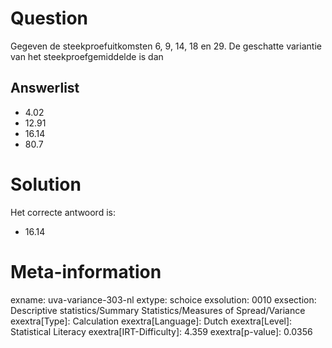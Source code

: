 Question
========

Gegeven de steekproefuitkomsten 6, 9, 14, 18 en 29. De geschatte
variantie van het steekproefgemiddelde is dan

Answerlist
----------

* 4.02
* 12.91
* 16.14
* 80.7

Solution
========

Het correcte antwoord is: 

* 16.14

Meta-information
================
exname: uva-variance-303-nl
extype: schoice
exsolution: 0010
exsection: Descriptive statistics/Summary Statistics/Measures of Spread/Variance
exextra[Type]: Calculation
exextra[Language]: Dutch
exextra[Level]: Statistical Literacy
exextra[IRT-Difficulty]: 4.359
exextra[p-value]: 0.0356
